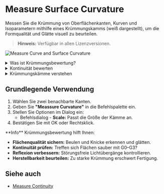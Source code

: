 
# Measure Surface Curvature

<Reference shortcut="" command="Measure Curvature" button="" />

Messen Sie die Krümmung von Oberflächenkanten, Kurven und Isoparametern mithilfe eines Krümmungskamms (weiß dargestellt), um die Formqualität und Glätte visuell zu beurteilen.

> **Hinweis:** Verfügbar in allen Lizenzversionen.

![Measure Curve and Surface Curvature](/img/measure-curve-surface-curvature.png)


<details>
  <summary>Was ist Krümmungsbewertung?</summary>
  <div className="px-4">
    <p className="mt-2">
      Das Werkzeug <strong>Krümmung messen</strong> analysiert die Krümmung von Kurven oder Oberflächen, um Glätte und Kontinuität zu beurteilen.
      Es zeigt Krümmungskämme, die den Krümmungsradius an verschiedenen Punkten darstellen – besonders hilfreich für hochwertige Flächen.
    </p>

    <img src="/img/curvature-comb.png" alt="Curvature Comb" className="mt-4" />

    <p className="mt-2">
      <strong>Krümmung</strong> wird als der Kehrwert des Radius an einem bestimmten Punkt berechnet. Diese Werte werden grafisch in Abständen durch sogenannte Krümmungskämme dargestellt. Die Änderung der Kämme entlang der Kurve – der sogenannte <strong>Fluss</strong> – zeigt das Verhalten der Form.

      Die <strong>Länge</strong> jeder Linie ist proportional zum Kehrwert des Radius – größere Krümmung ergibt längere Linien.

      Die <strong>Richtung</strong> jeder Linie ist senkrecht zur Kurve an diesem Punkt  

      Die <strong>rote</strong> Umrandung zeigt den Verlauf der Kurve. 

      > **Hinweis:** Ist eine Kante oder Kurve flach, wird keine Krümmung angezeigt.
    </p>
  </div>
</details>


<details>
  <summary>Kontinuität bewerten</summary>
  <div className="px-4">
  <p className="mt-2">
    Verwenden Sie das Werkzeug, um zu prüfen, ob eine Fläche oder Kurve <strong>G0</strong>, <strong>G1</strong>, <strong>G2</strong> oder <strong>G3</strong> Kontinuität an Verbindungsstellen aufweist.

    <ul>
    <li><strong>G0</strong> (Positionskontinuität) – Kurven treffen sich am selben Punkt, aber es gibt einen sichtbaren Knick.</li>
      <li><strong>G1</strong> (Tangentialkontinuität) – Tangenten stimmen überein, aber Krümmungswerte unterscheiden sich.</li>
      <li><strong>G2</strong> (Krümmungskontinuität) – Krümmung stimmt überein, glatter Übergang ohne sichtbare Brüche.</li>
      <li><strong>G3</strong> (Beschleunigungskontinuität) – Krümmung und Tangenten stimmen überein, keine Reflexionsbrüche.</li> 
    </ul>
    Weitere Infos zur Kontinuität finden Sie <a href="/cad-essentials/continuity-curve-and-surface">hier</a>. 

    ![Curvature Examples on G0, G1, and G2](/img/curvature-0.png)
  </p>
  </div>
</details>

<details>
  <summary>Krümmungskämme verstehen</summary>
  <div className="px-4">
  <p className="mt-2">
  Die Kämme zeigen, wie sich die Krümmung entlang der Kurve verändert.

  Below are examples of how to read them:
  <ul>
    <li><strong>1.</strong> Gleiche Länge der Linien = gleichmäßiger Radius (z. B. Kreis).</li>
      <li><strong>2.</strong> Unterschiedliche Länge = Änderung der Krümmung (Beschleunigung oder Verlangsamung).</li>
      <li><strong>3.</strong> Seitenwechsel mit Null-Länge = Wendepunkt (flach).</li>
      <li><strong>4.</strong> Unterbrechungen = Krümmungsfehler zwischen <a href="/cad-essentials/nurbs-overview#spans">Bearbeitungspunkten</a>.</li>
  </ul>

    ![Understanding Curvature Combs](/img/curvature-comb-1.png)

  </p>
  </div>
</details>

## Grundlegende Verwendung

1. Wählen Sie zwei benachbarte Kanten.
2. Geben Sie **"Meassure Curvature"** in die Befehlspalette ein.
3. Stellen Sie Optionen im Dialog ein: 
   - <Kst>Befehlsdialog</Kst>
         - **Scale:** Passt die Größe der Kämme an. 
4. Bestätigen Sie mit OK oder Rechtsklick.

<VideoPlayer fileName="measure-curvature-0"/>

<Callout type="info" emoji="💡">
**Info**    
Krümmungsbewertung hilft Ihnen:
<ul>
  <li><strong>Flächenqualität sichern:</strong> Beulen und Knicke erkennen und glätten.</li>
  <li><strong>Kontinuität prüfen:</strong> Treffen sich Flächen sauber mit G0–G3?</li>
  <li><strong>Reflexion verbessern:</strong> Störungsfreie Lichtübergänge kontrollieren.</li>
  <li><strong>Herstellbarkeit beurteilen:</strong> Zu starke Krümmung erschwert Fertigung.</li>
</ul>
</Callout>

## Siehe auch
- [Measure Continuity](/solid/measure-continuity)
